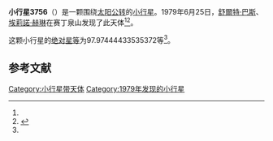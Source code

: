 {{Infobox planet
| bgcolour = #FFFFC0
| name = 3756 Ruscannon
| symbol = 
| image = 
| caption = 
| discovery = yes
| discovery_ref = 
| discoverer = [[舒爾特·巴斯|舒爾特·巴斯]]、[[埃莉諾·赫琳|埃莉諾·赫琳]]
| discovery_site = [[赛丁泉山|赛丁泉山]] 
| discovered = 1979年6月25日
| designations = yes
| mp_name = 
| named_after = 
| alt_names = 1979 MV6/ 1980 XU
| mp_category = [[主带小行星|主带小行星]]
| orbit_ref = <ref name="a">[http://ssd.jpl.nasa.gov/sbdb.cgi?sstr=3756 3756 Ruscannon] {{Wayback|url=http://ssd.jpl.nasa.gov/sbdb.cgi?sstr=3756 |date=20200917192743 }}，小行星數據庫瀏覽器（JPL Small-Body Database Browser）－[[美国国家航空航天局|美国国家航空航天局]]喷气推进实验室</ref>
| epoch = 2456400.5 (2013年4月18日更新)
| aphelion = {{convert|2.563712125432366|AU|km|3|abbr=on|lk=out}}
| perihelion = {{convert|2.274261797411706|AU|km|3|abbr=on}}
| semimajor = {{convert|2.418986961422036|AU|km|3|abbr=on}}
| eccentricity = 0.059828832
| period = 1374.19612 [[日|日]]<br />3.76[[儒略年|儒略年]]
| avg_speed = 
| inclination = 3.546073155212009
| asc_node = 225.9588452613813
| mean_anomaly = 
| arg_peri = 97.97444433535372
| satellites = 
| physical_characteristics = yes
| dimensions = 
| mass = 
| density = 
| surface_grav = 
| escape_velocity = 
| sidereal_day = 
| axial_tilt = 
| pole_ecliptic_lat = 
| pole_ecliptic_lon = 
| albedo = 
| temperatures= 
| temp_name1 = 
| mean_temp_1 = 
| max_temp_1 = 
| temp_name2 = 
| max_temp_2 = 
| spectral_type = 
| abs_magnitude = 97.97444433535372
}}

'''小行星3756'''（{{lang-en|3756 Ruscannon}}）是一颗围绕[[太阳|太阳]][[公转|公转]]的[[小行星|小行星]]。1979年6月25日，[[舒爾特·巴斯|舒爾特·巴斯]]、[[埃莉諾·赫琳|埃莉諾·赫琳]]在赛丁泉山发现了此天体<ref name="a" /><ref>{{cite news|title=小行星列表|url=http://cfa-www.harvard.edu/iau/lists/NumberedMPs.txt|accessdate=2013-07-08|newspaper=哈佛大学|archive-date=2008-05-17|archive-url=https://web.archive.org/web/20080517010638/http://cfa-www.harvard.edu/iau/lists/NumberedMPs.txt|dead-url=no}}</ref>。

这颗小行星的[[绝对星等|绝对星等]]为97.97444433535372等<ref name="a" />。

==参考文献==
{{reflist}}
{{Minor Planet Number|[[小行星3755|小行星3755]]|[[小行星3757|小行星3757]]}}

{{小天体}}

[[Category:小行星带天体|Category:小行星带天体]]
[[Category:1979年发现的小行星|Category:1979年发现的小行星]]

{{asteroid-stub}}